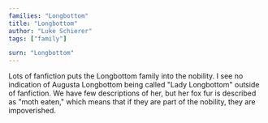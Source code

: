 ```yaml
---
families: "Longbottom"
title: "Longbottom"
author: "Luke Schierer"
tags: ["family"]

surn: "Longbottom"
---
```


<Family surn={frontmatter.surn} />


Lots of fanfiction puts the Longbottom family into the nobility.  I see no
indication of Augusta Longbottom being called "Lady Longbottom" outside of
fanfiction.  We have few descriptions of her, but her fox fur is described as
"moth eaten," which means that if they are part of the nobility, they are
impoverished.

[^200706-2]: [Harry Potter fandom wiki](https://harrypotter.fandom.com/wiki).

